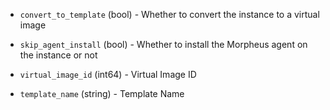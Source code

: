 <!-- Code generated from the comments of the Config struct in builder/mvm/clone/config.go; DO NOT EDIT MANUALLY -->

- `convert_to_template` (bool) - Whether to convert the instance to a virtual image

- `skip_agent_install` (bool) - Whether to install the Morpheus agent on the instance or not

- `virtual_image_id` (int64) - Virtual Image ID

- `template_name` (string) - Template Name

<!-- End of code generated from the comments of the Config struct in builder/mvm/clone/config.go; -->
